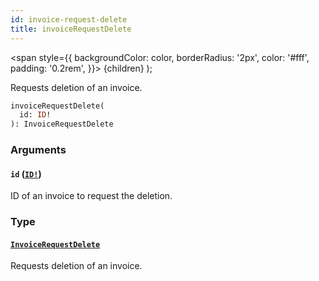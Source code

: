 ```yaml
---
id: invoice-request-delete
title: invoiceRequestDelete
---
```


<span
style={{
      backgroundColor: color,
      borderRadius: '2px',
      color: '#fff',
      padding: '0.2rem',
    }}>
{children}
</span>
);

Requests deletion of an invoice.

```graphql
invoiceRequestDelete(
  id: ID!
): InvoiceRequestDelete

```

### Arguments

#### `id` ([`ID!`](/api-reference/scalars/id.mdx))

ID of an invoice to request the deletion.

### Type

#### [`InvoiceRequestDelete`](/api-reference/objects/invoice-request-delete.mdx)

Requests deletion of an invoice.
